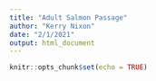 ```yaml
---
title: "Adult Salmon Passage"
author: "Kerry Nixon"
date: "2/1/2021"
output: html_document
---
```


```r
knitr::opts_chunk$set(echo = TRUE)
```
